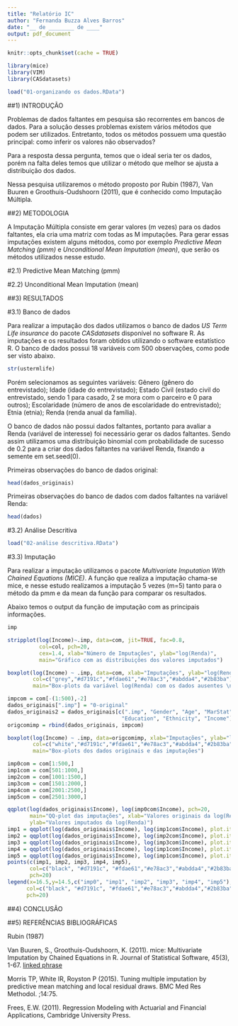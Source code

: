 ```yaml
---
title: "Relatório IC"
author: "Fernanda Buzza Alves Barros"
date: "__ de ________ de ____"
output: pdf_document
---
```


```r
knitr::opts_chunk$set(cache = TRUE)
```

```r
library(mice)
library(VIM)
library(CASdatasets)
```

```r
load("01-organizando os dados.RData")
```


##1) INTRODUÇÃO

Problemas de dados faltantes em pesquisa são recorrentes em bancos de dados. Para a solução desses problemas existem vários métodos que podem ser utilizados. Entretanto, todos os métodos possuem uma questão principal: como inferir os valores não observados?

Para a resposta dessa pergunta, temos que o ideal seria ter os dados, porém na falta deles temos que utilizar o método que melhor se ajusta a distribuição dos dados.

Nessa pesquisa utilizaremos o método proposto por Rubin (1987), Van Buuren e Groothuis-Oudshoorn (2011), que é conhecido como Imputação Múltipla.

##2) METODOLOGIA

A Imputação Múltipla consiste em gerar valores (m vezes) para os dados faltantes, ela cria uma matriz com todas as M imputações. Para gerar essas imputações existem alguns métodos, como por exemplo *Predictive Mean Matching (pmm)* e *Unconditional Mean Imputation (mean)*, que serão os métodos utilizados nesse estudo.

#2.1) Predictive Mean Matching (pmm)

#2.2) Unconditional Mean Imputation (mean)

##3) RESULTADOS

#3.1) Banco de dados

Para realizar a imputação dos dados utilizamos o banco de dados *US Term Life insurance* do pacote *CASdatasets* disponível no software R. As imputações e os resultados foram obtidos utilizando o software estatístico R. O banco de dados possui 18 variáveis com 500 observações, como pode ser visto abaixo.

```r
str(ustermlife)
```

Porém selecionamos as seguintes variáveis:
Gênero (gênero do entrevistado);
Idade (idade do entrevistado);
Estado Civil (estado civil do entrevistado, sendo 1 para casado, 2 se mora com o parceiro e 0 para outros);
Escolaridade (número de anos de escolaridade do entrevistado);
Etnia (etnia);
Renda (renda anual da família).

O banco de dados não possui dados faltantes, portanto para avaliar a Renda (variável de interesse) foi necessário gerar os dados faltantes. Sendo assim utilizamos uma distribuição binomial com probabilidade de sucesso de 0.2 para a criar dos dados faltantes na variável Renda, fixando a semente em set.seed(0).

Primeiras observações do banco de dados original:
```r
head(dados_originais)
```

Primeiras observações do banco de dados com dados faltantes na variável Renda:
```r
head(dados)
```

#3.2) Análise Descritiva

```r
load("02-análise descritiva.RData")
```


#3.3) Imputação

Para realizar a imputação utilizamos o pacote *Multivariate Imputation With Chained Equations (MICE)*. A função que realiza a imputação chama-se mice, e nesse estudo realizamos a imputação 5 vezes (m=5) tanto para o método da pmm e da mean da função para comparar os resultados.

Abaixo temos o output da função de imputação com as principais informações.

```r
imp
```




```r
stripplot(log(Income)~.imp, data=com, jit=TRUE, fac=0.8,
          col=col, pch=20,
          cex=1.4, xlab="Número de Imputações", ylab="log(Renda)",
          main="Gráfico com as distribuições dos valores imputados")
```




```r
boxplot(log(Income) ~ .imp, data=com, xlab="Imputações", ylab="log(Renda)",
        col=c("grey","#d7191c","#fdae61","#e78ac3","#abdda4","#2b83ba"),
        main="Box-plots da variável log(Renda) com os dados ausentes \n e as imputações")
```




```r
impcom = com[-(1:500),-2]
dados_originais[".imp"] = "0-original"
dados_originais2 = dados_originais[c(".imp", "Gender", "Age", "MarStat",
                                    "Education", "Ethnicity", "Income")]
origcomimp = rbind(dados_originais, impcom)
```



```r
boxplot(log(Income) ~ .imp, data=origcomimp, xlab="Imputações", ylab="log(Renda)",
        col=c("white","#d7191c","#fdae61","#e78ac3","#abdda4","#2b83ba"),
        main="Box-plots dos dados originais e das imputações")
```



```r
imp0com = com[1:500,]
imp1com = com[501:1000,]
imp2com = com[1001:1500,]
imp3com = com[1501:2000,]
imp4com = com[2001:2500,]
imp5com = com[2501:3000,]
```



```r
qqplot(log(dados_originais$Income), log(imp0com$Income), pch=20,
       main="QQ-plot das imputações", xlab="Valores originais da log(Renda)",
       ylab="Valores imputados da log(Renda)")
imp1 = qqplot(log(dados_originais$Income), log(imp1com$Income), plot.it=FALSE)
imp2 = qqplot(log(dados_originais$Income), log(imp2com$Income), plot.it=FALSE)
imp3 = qqplot(log(dados_originais$Income), log(imp3com$Income), plot.it=FALSE)
imp4 = qqplot(log(dados_originais$Income), log(imp1com$Income), plot.it=FALSE)
imp5 = qqplot(log(dados_originais$Income), log(imp1com$Income), plot.it=FALSE)
points(c(imp1, imp2, imp3, imp4, imp5),
       col=c("black", "#d7191c", "#fdae61","#e78ac3","#abdda4","#2b83ba"),
       pch=20)
legend(x=16.5,y=14.5,c("imp0", "imp1", "imp2", "imp3", "imp4", "imp5"),
      col=c("black", "#d7191c", "#fdae61","#e78ac3","#abdda4","#2b83ba"),
      pch=20)
```



##4) CONCLUSÃO



##5) REFERÊNCIAS BIBLIOGRÁFICAS

Rubin (1987)

Van Buuren, S., Groothuis-Oudshoorn, K. (2011). mice: Multivariate Imputation by Chained Equations in R. Journal of Statistical Software, 45(3), 1-67. [linked phrase](http://www.jstatsoft.org/v45/i03/)

Morris TP, White IR, Royston P (2015). Tuning multiple imputation by predictive mean matching and local residual draws. BMC Med Res Methodol. ;14:75.

Frees, E.W. (2011). Regression Modeling with Actuarial and Financial Applications, Cambridge University Press.
